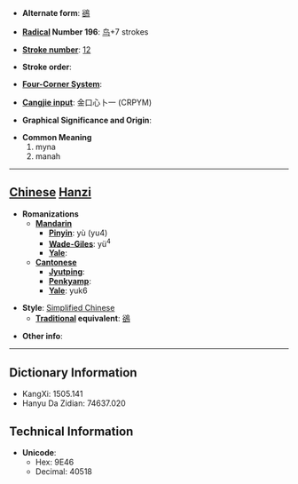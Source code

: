 * '''Alternate form''': [[鵒]]

* '''[[Wiktionary:Chinese radical index| Radical]] Number 196''': [[Wiktionary:Chinese radical index 鸟|鸟]]+7 strokes

* '''[[Wiktionary:Chinese total strokes index|Stroke number]]''': [[Wiktionary:Chinese total strokes index 12|12]]

* '''Stroke order''': 

* '''[[Wiktionary:Chinese four corner index|Four-Corner System]]''': 

* '''[[Wiktionary:Chinese Cangjie index|Cangjie input]]''': 金口心卜一 (CRPYM)

* '''Graphical Significance and Origin''': 

* '''Common Meaning'''
*#myna
*# manah


----

== [[Chinese]] [[Hanzi]] ==

* '''Romanizations'''
** '''[[Mandarin]]'''
*** '''[[Pinyin]]''': yù (yu4)
*** '''[[Wade-Giles]]''': yü<sup>4</sup>
*** '''[[Yale]]''': 
** '''[[Cantonese]]'''
*** '''[[Jyutping]]''':
*** '''[[Penkyamp]]''': 
*** '''[[Yale]]''': yuk6

* '''Style''': [[Simplified Chinese]] 
** '''[[Traditional Chinese|Traditional]] equivalent''': [[鵒]]

* '''Other info''': 

----

== Dictionary Information ==

* KangXi: 1505.141
* Hanyu Da Zidian: 74637.020

== Technical Information ==

* '''Unicode''':
** Hex: 9E46
** Decimal: 40518